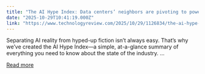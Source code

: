 ```yaml
---
title: "The AI Hype Index: Data centers’ neighbors are pivoting to power blackouts"
date: "2025-10-29T10:41:19.000Z"
link: "https://www.technologyreview.com/2025/10/29/1126834/the-ai-hype-index-data-centers-neighbors-are-pivoting-to-power-blackouts/"
---
```


Separating AI reality from hyped-up fiction isn’t always easy. That’s why we’ve created the AI Hype Index—a simple, at-a-glance summary of everything you need to know about the state of the industry. ...

[Read more](https://www.technologyreview.com/2025/10/29/1126834/the-ai-hype-index-data-centers-neighbors-are-pivoting-to-power-blackouts/)
